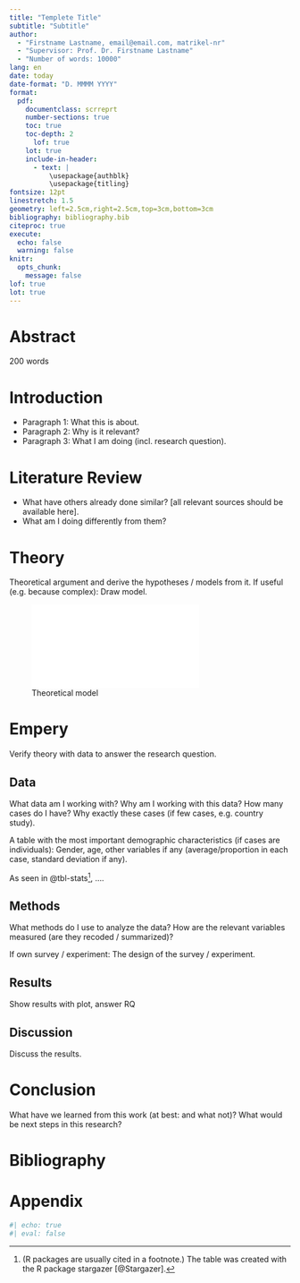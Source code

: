 ```yaml
---
title: "Templete Title"
subtitle: "Subtitle"
author: 
  - "Firstname Lastname, email@email.com, matrikel-nr"
  - "Supervisor: Prof. Dr. Firstname Lastname"
  - "Number of words: 10000"
lang: en
date: today
date-format: "D. MMMM YYYY"
format: 
  pdf:
    documentclass: scrreprt
    number-sections: true
    toc: true
    toc-depth: 2
      lof: true
    lot: true
    include-in-header:
      - text: |
          \usepackage{authblk}
          \usepackage{titling}
fontsize: 12pt
linestretch: 1.5
geometry: left=2.5cm,right=2.5cm,top=3cm,bottom=3cm
bibliography: bibliography.bib
citeproc: true
execute:
  echo: false
  warning: false
knitr:
  opts_chunk:
    message: false
lof: true
lot: true
---
```


# Abstract {.unnumbered}

200 words

# Introduction

 - Paragraph 1: What this is about.
 - Paragraph 2: Why is it relevant?
 - Paragraph 3: What I am doing (incl. research question).


# Literature Review

 - What have others already done similar? [all relevant sources should be available here].
 - What am I doing differently from them?
 
# Theory

Theoretical argument and derive the hypotheses / models from it. If useful (e.g. because complex): Draw model.

![Theoretical model](modell.pdf){#fig-modell}

# Empery

Verify theory with data to answer the research question.

## Data 

What data am I working with? Why am I working with this data? How many cases do I have? Why exactly these cases (if few cases, e.g. country study).

A table with the most important demographic characteristics (if cases are individuals): Gender, age, other variables if any (average/proportion in each case, standard deviation if any).

As seen in @tbl-stats[^stargazer], ....

[^stargazer]: (R packages are usually cited in a footnote.) The table was created with the R package stargazer [@Stargazer].

## Methods 

What methods do I use to analyze the data? How are the relevant variables measured (are they recoded / summarized)?

If own survey / experiment: The design of the survey / experiment.

## Results
Show results with plot, answer RQ

## Discussion

Discuss the results.

# Conclusion

What have we learned from this work (at best: and what not)? What would be next steps in this research?

# Bibliography {.unnumbered}

::: {#refs}
:::

# Appendix {.unnumbered}

```r
#| echo: true
#| eval: false

```

